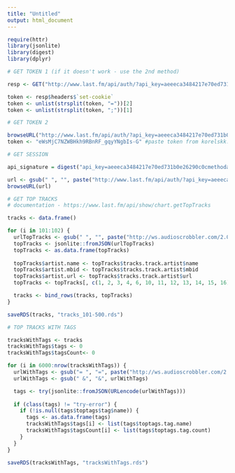```yaml
---
title: "Untitled"
output: html_document
---
```


```r
require(httr)
library(jsonlite)
library(digest)
library(dplyr)

# GET TOKEN 1 (if it doesn't work - use the 2nd method)

resp <- GET("http://www.last.fm/api/auth/?api_key=aeeeca3484217e70ed731b0e26290c0c")

token <- resp$headers$`set-cookie` 
token <- unlist(strsplit(token, "="))[2]
token <- unlist(strsplit(token, ";"))[1]

# GET TOKEN 2

browseURL("http://www.last.fm/api/auth/?api_key=aeeeca3484217e70ed731b0e26290c0c")
token <- "eWsMjC7NZWBHkh9RBnRF_gqyYNgbIs-G" #paste token from korelskk.ru url here

# GET SESSION

api_signature = digest("api_key=aeeeca3484217e70ed731b0e26290c0cmethodauth.getSessiontokenywy8ynfEElBQz36UaCkusuYs3V-mYARqf63ab8a0b44d9244348d9fd72435597d", algo="md5")

url <- gsub(" ", "", paste("http://www.last.fm/api/auth/?api_key=aeeeca3484217e70ed731b0e26290c0c&token=", token, "&sig_key=", api_signature, "&method=auth.getSession"))
browseURL(url)

```

```r
# GET TOP TRACKS
# documentation - https://www.last.fm/api/show/chart.getTopTracks

tracks <- data.frame()

for (i in 101:102) {
  urlTopTracks <- gsub(" ", "", paste("http://ws.audioscrobbler.com/2.0/?method=chart.getTopTracks&api_key=aeeeca3484217e70ed731b0e26290c0c&page=", i, "perPage=200&format=json"))
  topTracks <- jsonlite::fromJSON(urlTopTracks)
  topTracks <- as.data.frame(topTracks) 
  
  topTracks$artist.name <- topTracks$tracks.track.artist$name
  topTracks$artist.mbid <- topTracks$tracks.track.artist$mbid
  topTracks$artist.url <- topTracks$tracks.track.artist$url
  topTracks <- topTracks[, c(1, 2, 3, 4, 6, 10, 11, 12, 13, 14, 15, 16)]

  tracks <- bind_rows(tracks, topTracks)
}

saveRDS(tracks, "tracks_101-500.rds")
```

```r
# TOP TRACKS WITH TAGS

tracksWithTags <- tracks
tracksWithTags$tags <- 0
tracksWithTags$tagsCount<- 0

for (i in 6000:nrow(tracksWithTags)) {
  urlWithTags <- gsub("= ", "=", paste("http://ws.audioscrobbler.com/2.0/?method=track.getTopTags&api_key=aeeeca3484217e70ed731b0e26290c0c&artist=", tracksWithTags$artist.name[i], "&track=", tracksWithTags$tracks.track.name[i], "&format=json"))
  urlWithTags <- gsub(" &", "&", urlWithTags)

  tags <- try(jsonlite::fromJSON(URLencode(urlWithTags)))
  
  if (class(tags) != "try-error") {
    if (!is.null(tags$toptags$tag$name)) {
      tags <- as.data.frame(tags)
      tracksWithTags$tags[i] <- list(tags$toptags.tag.name)
      tracksWithTags$tagsCount[i] <- list(tags$toptags.tag.count)
    }
  }  
}

saveRDS(tracksWithTags, "tracksWithTags.rds")
```
